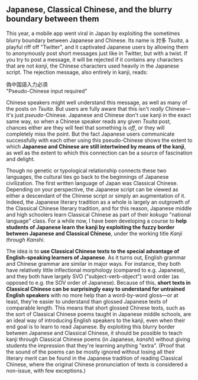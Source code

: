 
<KanjiThroughKanshiTitle />

## Japanese, Classical Chinese, and the blurry boundary between them
<KanjiThroughKanshiTsuita/>

This year, a mobile app went viral in Japan by exploiting the sometimes blurry boundary between Japanese and Chinese. Its name is  対多 _Tsuita_, a playful riff off "Twitter", and it captivated Japanese users by allowing them to anonymously post short messages just like in Twitter, but with a twist. If you try to post a message, it will be rejected if it contains any characters that are not _kanji_, the Chinese characters used heavily in the Japanese script. The rejection message, also entirely in kanji, reads:

<div className="text-center">
偽中国語入力必須
<br />"Pseudo-Chinese input required"
</div>


Chinese speakers might well understand this message, as well as many of the posts on _Tsuita_. But users are fully aware that this isn't _really_ Chinese&mdash;it's just _pseudo_-Chinese. Japanese and Chinese don't use kanji in the exact same way, so when a Chinese speaker reads any given _Tsuita_ post, chances either are they will feel that something is _off_, or they will completely miss the point. But the fact Japanese users communicate successfully with each other using this pseudo-Chinese shows the extent to which **Japanese and Chinese are still intertwined by means of the kanji**, as well as the extent to which this connection can be a source of fascination and delight.

Though no genetic or typological relationship connects these two languages, the cultural ties go back to the beginnings of Japanese civilization. The first written language of Japan was Classical Chinese. Depending on your perspective, the Japanese script can be viewed as either a descendant of the Chinese script or simply an augmentation of it. Indeed, the Japanese literary tradition as a whole is largely an outgrowth of the Classical Chinese literary tradition, and for this reason, Japanese middle and high schoolers learn Classical Chinese as part of their _kokugo_ "national language" class. For a while now, I have been developing a course to **help students of Japanese learn the kanji by exploiting the fuzzy border between Japanese and Classical Chinese**, under the working title _Kanji through Kanshi_.

The idea is to **use Classical Chinese texts to the special advantage of English-speaking learners of Japanese**. As it turns out, English grammar and Chinese grammar are similar in major ways. For instance, they both have relatively little inflectional morphology (compared to e.g. Japanese), and they both have largely SVO ("subject-verb-object") word order (as opposed to e.g. the SOV order of Japanese). Because of this, **short texts in Classical Chinese can be surprisingly easy to understand for untrained English speakers** with no more help than a word-by-word gloss&mdash;or at least, they're easier to understand than glossed Japanese texts of comparable length. This means that short glossed Chinese texts, such as the sort of Classical Chinese poems taught in Japanese middle schools, are an ideal way of introducing English speakers to the kanji, even when their end goal is to learn to read Japanese. By exploiting this blurry border between Japanese and Classical Chinese, it should be possible to teach kanji through Classical Chinese poems (in Japanese, _kanshi_) without giving students the impression that they're learning anything "extra". (Proof that the sound of the poems can be mostly ignored without losing all their literary merit can be found in the Japanese tradition of reading Classical Chinese, where the original Chinese pronunciation of texts is considered a non-issue, with few exceptions.)

<KanjiThroughKanshiGlossedPoem />
